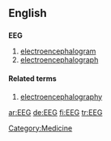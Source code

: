 ==English==
==={{initialism}}===
'''EEG'''

#[[electroencephalogram]]
#[[electroencephalograph]]

====Related terms====
#[[electroencephalography]]

[[Category:Medicine]]

[[ar:EEG]]
[[de:EEG]]
[[fi:EEG]]
[[tr:EEG]]
